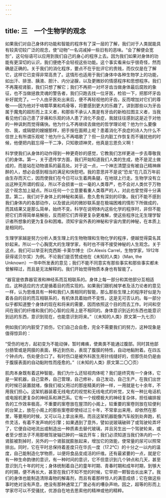 ```yaml
---
---
---
```

title: 三　一个生物学的观念
---




如果我们对自己身体的功能和智能的程序有了深一层的了解，我们对于人类就能具有较真切较广泛的观念，使“动物”一名词减掉一些旧有的恶味。“会了解便会宽恕”，这句俗语可以应用到我们自己的身心的程序上去。因为我们如果对身体的功能有更深切的认识，我们便绝不会轻视这些功能。这个事实看来似乎很奇怪，然而确是正确的。关于我们的消化程序，要点不在乎批评它的贵贱，而仅仅是在了解它，这样它已变得非常高贵了。这情形也适用于我们身体中各种生物学上的功能，如出汗、排泄、胰液、胆汁、内分泌腺，以及更微妙的情感程序和思想程序。我们不再蔑视肾脏，我们只想了解它；我们不再把一对坏牙齿当做身体最后腐败的象征，也不当做拯救灵魂的警告者，我们只跑去找一位牙医，检验一下，把那坏牙齿补好就完了。一个人由牙医处出来后，便不再轻视他的牙齿，反而增加对它们的尊敬——因为他对于啃嚼苹果和鸡骨等，将要感到更大的乐趣了。讲到那些以为牙齿属于魔鬼的超形而上主义者，和那些不承认人类是有牙齿的新柏拉图主义者，当我看见他们自己患了牙痛和乐观的诗人患了消化不良症，我就往往感到这是近于对他的一种讽刺而觉得痛快。他为什么不再继续去做他的哲学理论呢？他为什么要像你、我，或隔壁的嫂嫂那样，把手按在面颊上呢？患着消化不良症的诗人为什么不信世上有所谓乐观呢？他为什么不再唱歌了？但一旦内脏工作恢复而不骚扰他的时候，他便把内脏忘得一干二净，只知歌颂神灵，他真是忘恩负义啊！

科学使我们从身体的动作得到一种更奇妙的感觉，它教我们怎样更进一步去尊敬我们的身体。第一，关于遗传学方面，我们开始知道我们人类的生成，绝不是泥土做成的，而是站在动物谱系的最高处。对于这一点，一个神志清楚没有被自己精神麻醉的人，想必会感到相当的满足和快慰吧。我的意思并不是说“恐龙”在几百万年前由生存而灭亡，因而使我们在今日可以生着两条腿，在地球上行走。生物学没有立出这种无所谓的假设，所以不会损害一丝一毫的人类尊严，也不会对人类优于万物这个观念加上疑点。所以任何一个立意要看重人类尊严的人，对此也曾觉得十分满意。第二，我们对于身体上的神秘和美丽，愈久愈有深刻的印象。我们不能不感到我们身体内的各部动作，以及彼此间的微妙联系是在极端困难的情形下所做成的，而其结果又是那么简单，始终不变。科学在说明体内这些化学的程序时，非但不能把它们弄得简单易解些，反而把它们弄得更复杂更难解，使这些程序比无生理学智识者所想象的更为复杂和困难。须知宇宙外表的神秘和宇宙内里的神秘，在本质上是相同的。

生理学家越是努力分析人类生理上的生物物理和生物化学的程序，便越觉得莫名其妙起来。所以一个心胸宽大的生理学家，有时也不得不接受神秘的人生观念。关于这点，我们可以举亚利克西斯·卡莱尔博士（Dr.Alexis Carrel，生物学家，1912年获得诺贝尔奖）为例。不论我们是否赞成他在《未知的人类》（Man, the Unknown）一书中所发表的意见；我们不能不同意实有那些事实和那些事实都未曾解释过，而且是无法解释的。我们开始觉得物质本身也有智能了。

“器官是依靠器官液和神经系而互相联系的。身体上每一部分和其他部分互相适应。这种适应的方式是循着目的而实现的。如果我们跟机械学者及活力论者的意见一样，认为思维具有一种和我们人类相同的智能，那么那些生理上的程序好似是为着各自的目的而互相联系的，有机体具着始终不变性，这是无可否认的。每一部分似乎都知道整个身体的现在和将来的需要，因而依照这个目的而去工作。时间和空间在我们的纤维和我们的心智的应用上是不相同的。身体意识到近的东西也能意识到远的东西，意识到现在，也能意识到将来。”（《未知的人类》原文第一九七页）

例如我们的内脏受了损伤，它们自己会自愈，完全不需要我们的努力，这种现象是值得惊异的：

“受伤的地方，起初变为不能动弹，暂时瘫痪，使粪类不能通过腹部。同时其他部分肠管或是网膜的表面，移近到伤处，表现了腹膜的特性，自动地黏附着。在四五个钟点内，伤处便合口了。有时伤口是被外科医生用针线缝好的，但那伤处仍是由于腹膜表面的自动黏附性而痊愈的。”（《未知的人类》原文第二〇〇页）

肌肉本身既有着这种智能，我们为什么还轻视肉体呢？我们是终究有一个身体，它是一架机器，自己营养，自己管理，自己修补，自己发动，自己生产，在我们出世的时候已装置就绪，像我们祖父用过的那座精美的钟一样，一用就是七十余年，不用我们担心。这架机器装着无线电式的视觉和无线电式的听觉，又有一种比电话机或电报机更复杂的神经系和淋巴系。它有一个规模极大的神经复杂体，担任编排报告的工作效率极高，不重要的案卷放在屋顶的小阁上，较重要的案卷则放在较便利的台架上，放在小阁上的那些案卷即使经过三十年，不常拿出来用，却依然在那里，等要用的时候，又可以马上拿出来用。而且这架机器能像汽车般到处奔跑，机件灵活，有着不发声响的引擎；如果遇到了意外，譬如说玻璃破碎了或驾驶轮弄坏了，它便自动地流出或制造出一种质素去替代玻璃，并且另生出一个驾驶轮来，或者至少想法子不用那根驾驶轴已肿的一端去开车；我们必须知道当我们体内的一个肾脏被割掉时，另外的一个肾脏就膨胀起来，增加它的效能，使常量的尿可以照常排出。同时，它在平时总保持着差度只在华氏一度（17.2℃）的十分之一以内的温度，自己能制造化学物质，以便将食品变成活的纤维。还有最紧要的一点，就是它有一种生命韵律的意识，有一种时间的意识，它不但意识到几个钟点和几天，甚至意识到几十年的时光；身体统制着自己的童年时期、青春时期和成年时期，到够大的时期，便不再长大，甚至在我们不知不觉的时候，它早把一颗智齿长出来了。我们的身体也能制造清除毒物的解毒剂，而且有着那样惊人的满意成绩；它在做这些事时绝对没有声息，绝没有那种通常工厂里必有的嘈杂声响，因之，超等的形而上学家尽可以不受骚扰，优游自在地去思索他的精神或他的精粹。